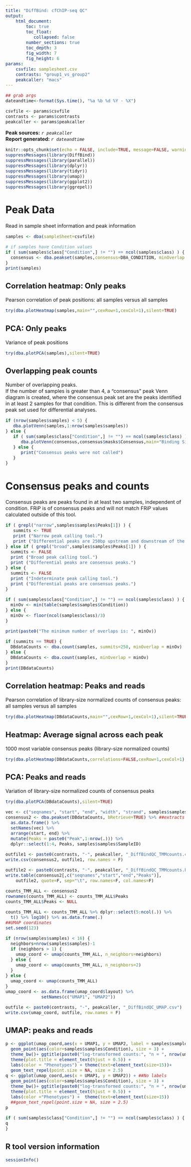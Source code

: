 ```yaml
---
title: "DiffBind: cfChIP-seq QC"
output: 
    html_document:
        toc: true
        toc_float:
           collapsed: false
        number_sections: true
        toc_depth: 3
        fig_width: 7
        fig_height: 6
params:
    csvfile: samplesheet.csv
    contrasts: "group1_vs_group2"
    peakcaller: "macs"
---
```


<style type="text/css">
  body{
  font-size: 12pt;
}
</style>

```r
## grab args
dateandtime<-format(Sys.time(), "%a %b %d %Y - %X")

csvfile <- params$csvfile
contrasts <- params$contrasts
peakcaller <- params$peakcaller
```

**Peak sources:**
    *`r peakcaller`*  
**Report generated:** 
    *`r dateandtime`*  

```r
knitr::opts_chunk$set(echo = FALSE, include=TRUE, message=FALSE, warning=FALSE, error=FALSE)
suppressMessages(library(DiffBind))
suppressMessages(library(parallel))
suppressMessages(library(dplyr))
suppressMessages(library(tidyr))
suppressMessages(library(umap))
suppressMessages(library(ggplot2))
suppressMessages(library(ggrepel))
```

# Peak Data
Read in sample sheet information and peak information
```r
samples <- dba(sampleSheet=csvfile)

# if samples have Condition values
if ( sum(samples$class["Condition",] != "") == ncol(samples$class) ) {
  consensus <- dba.peakset(samples,consensus=DBA_CONDITION, minOverlap = min(table(samples$samples$Condition)))
}
print(samples)
```

## Correlation heatmap: Only peaks
Pearson correlation of peak positions: all samples versus all samples  
```r
try(dba.plotHeatmap(samples,main="",cexRow=1,cexCol=1),silent=TRUE)
```

## PCA: Only peaks
Variance of peak positions  
```r
try(dba.plotPCA(samples),silent=TRUE)
```

## Overlapping peak counts
Number of overlapping peaks.  
If the number of samples is greater than 4, a "consensus" peak Venn diagram is created, where
the consensus peak set are the peaks identified in at least 2 samples for that condition. This is different
from the consensus peak set used for differential analyses.
```r
if (nrow(samples$samples) < 5) {
   dba.plotVenn(samples,1:nrow(samples$samples)) 
} else {
   if ( sum(samples$class["Condition",] != "") == ncol(samples$class) ) {
      dba.plotVenn(consensus,consensus$masks$Consensus,main="Binding Site Overlaps: 'consensus', comparing between groups")
   } else {
      print("Consensus peaks were not called")
   }
}
```

# Consensus peaks and counts
Consensus peaks are peaks found in at least two samples, independent of condition.
FRiP is of consensus peaks and will not match FRiP values calculated outside of this tool.
```r
if ( grepl("narrow",samples$samples$Peaks[1]) ) {
   summits <- TRUE
   print ("Narrow peak calling tool.")
   print ("Differential peaks are 250bp upstream and downstream of the summits.")
} else if ( grepl("broad",samples$samples$Peaks[1]) ) {
  summits <- FALSE
  print ("Broad peak calling tool.")
  print ("Differential peaks are consensus peaks.")
} else {
  summits <- FALSE
  print ("Indeterminate peak calling tool.")
  print ("Differential peaks are consensus peaks.")
}
```

```r

if ( sum(samples$class["Condition",] != "") == ncol(samples$class) ) {
  minOv <- min(table(samples$samples$Condition))
} else {
  minOv <- floor(ncol(samples$class)/3)
}

print(paste0("The minimum number of overlaps is: ", minOv))

if (summits == TRUE) {
  DBdataCounts <- dba.count(samples, summits=250, minOverlap = minOv)
} else {
  DBdataCounts <- dba.count(samples, minOverlap = minOv)
}
print(DBdataCounts)

```

## Correlation heatmap: Peaks and reads
Pearson correlation of library-size normalized counts of consensus peaks: all samples versus all samples
```r
try(dba.plotHeatmap(DBdataCounts,main="",cexRow=1,cexCol=1),silent=TRUE)
```

## Heatmap: Average signal across each peak
1000 most variable consensus peaks (library-size normalized counts)
```r
try(dba.plotHeatmap(DBdataCounts,correlations=FALSE,cexRow=1,cexCol=1),silent=TRUE)
```

## PCA: Peaks and reads
Variation of library-size normalized counts of consensus peaks
```r
try(dba.plotPCA(DBdataCounts),silent=TRUE)
```

```r
vec <- c("seqnames", "start", "end", "width", "strand", samples$samples$SampleID)
consensus2 <- dba.peakset(DBdataCounts, bRetrieve=TRUE) %>% ##extracts TMM-normalized  counts
  as.data.frame() %>% 
  setNames(vec) %>% 
  arrange(start, end) %>% 
  mutate(Peaks = paste0("Peak",1:nrow(.))) %>% 
  dplyr::select(1:4, Peaks, samples$samples$SampleID)

outfile1 <- paste0(contrasts, "-", peakcaller, "_DiffBindQC_TMMcounts.csv")
write.csv(consensus2, outfile1, row.names = F)

outfile2 <- paste0(contrasts, "-", peakcaller, "_DiffBindQC_TMMcounts.bed")
write.table(consensus2[,c("seqnames","start","end","Peaks")],
    outfile2, quote=F, sep="\t", row.names=F, col.names=F)

counts_TMM_ALL <- consensus2
rownames(counts_TMM_ALL) <- counts_TMM_ALL$Peaks
counts_TMM_ALL$Peaks <- NULL

counts_TMM_ALL <- counts_TMM_ALL %>% dplyr::select(5:ncol(.)) %>%
  t() %>% log10() %>% as.data.frame(.)
##UMAP coordinates
set.seed(123)

if (nrow(samples$samples) < 16) {
  neighbors=nrow(samples$samples)-1
  if (neighbors > 1) {
    umap_coord <- umap(counts_TMM_ALL, n_neighbors=neighbors)
  } else {
    umap_coord <- umap(counts_TMM_ALL, n_neighbors=2)
  }
} else {
  umap_coord <- umap(counts_TMM_ALL)
}
umap_coord <- as.data.frame(umap_coord$layout) %>% 
              setNames(c("UMAP1", "UMAP2"))

outfile <- paste0(contrasts, "-", peakcaller, "_DiffBindQC_UMAP.csv")
write.csv(umap_coord, outfile, row.names = F)
```

## UMAP: peaks and reads 
```r
p <- ggplot(umap_coord,aes(x = UMAP1, y = UMAP2, label = samples$samples$SampleID))+ ##With labels
  geom_point(aes(color=samples$samples$Condition), size = 3) +
  theme_bw()+ ggtitle(paste0("log-transformed counts:", "n = ", nrow(umap_coord))) +
  theme(plot.title = element_text(hjust = 0.5)) +
  labs(color = "Phenotypes") + theme(text=element_text(size=15))+
  geom_text_repel(point.size = NA, size = 2.5)
q <- ggplot(umap_coord,aes(x = UMAP1, y = UMAP2)) + ##No labels
  geom_point(aes(color=samples$samples$Condition), size = 3) +
  theme_bw()+ ggtitle(paste0("log-transformed counts:", "n = ", nrow(umap_coord))) +
  theme(plot.title = element_text(hjust = 0.5)) +
  labs(color ="Phenotypes") +  theme(text=element_text(size=15))
  ##geom_text_repel(point.size = NA, size = 2.5)
p

if ( sum(samples$class["Condition",] != "") == ncol(samples$class) ) {
q
}
```

## R tool version information
```r
sessionInfo()
```

<div class="tocify-extend-page" data-unique="tocify-extend-page" style="height: 0;"></div>
